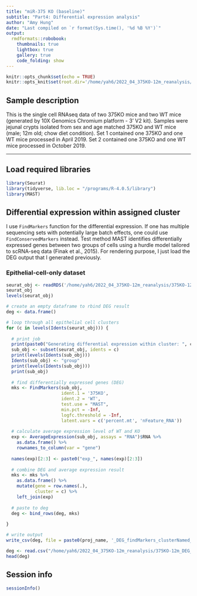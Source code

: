 ```yaml
---
title: "miR-375 KO (baseline)"
subtitle: "Part4: Differential expression analysis"
author: "Amy Hung"
date: "Last compiled on `r format(Sys.time(), '%d %B %Y')`"
output:
  rmdformats::robobook:
    thumbnails: true
    lightbox: true
    gallery: true
    code_folding: show
---
```


```r
knitr::opts_chunk$set(echo = TRUE)
knitr::opts_knit$set(root.dir='/home/yah6/2022_04_375KO-12m_reanalysis/rmarkdown')
```

## Sample description

This is the single cell RNAseq data of two 375KO mice and two WT mice (generated by 10X Genomics Chromium platform - 3' V2 kit). Samples were jejunal crypts isolated from sex and age matched 375KO and WT mice (male; 12m old; chow diet condition). Set 1 contained one 375KO and one WT mice processed in April 2019. Set 2 contained one 375KO and one WT mice processed in October 2019.

------------------------------------------------------------------------

## Load required libraries

```r
library(Seurat)
library(tidyverse, lib.loc = "/programs/R-4.0.5/library")
library(MAST)
```

## Differential expression within assigned cluster 

I use `FindMarkers` function for the differential expression. If one has multiple sequencing sets with potentially large batch effects, one could use `FindConservedMarkers` instead. Test method MAST identifies differentially expressed genes between two groups of cells using a hurdle model tailored to scRNA-seq data (Finak et al., 2015). For rendering purpose, I just load the DEG output that I generated previously.  

### Epithelial-cell-only dataset 

```r
seurat_obj <- readRDS('/home/yah6/2022_04_375KO-12m_reanalysis/375KO-12mclusteredName_noIEL_seurat-obj.rds')
seurat_obj
levels(seurat_obj)
```

```r
# create an empty dataframe to rbind DEG result
deg <- data.frame() 

# loop through all epithelial cell clusters
for (c in levels(Idents(seurat_obj))) {
  
  # print job
  print(paste0("Generating differential expression within cluster: ", c))
  sub_obj <- subset(seurat_obj, idents = c)
  print(levels(Idents(sub_obj)))
  Idents(sub_obj) <- "group"
  print(levels(Idents(sub_obj)))
  print(sub_obj)
  
  # find differentially expressed genes (DEG) 
  mks <- FindMarkers(sub_obj, 
                     ident.1 = '375KO', 
                     ident.2 = 'WT', 
                     test.use = "MAST", 
                     min.pct = -Inf, 
                     logfc.threshold = -Inf,
                     latent.vars = c('percent.mt', 'nFeature_RNA'))
  
  # calculate average expression level of WT and KO
  exp <- AverageExpression(sub_obj, assays = "RNA")$RNA %>%
    as.data.frame() %>%
    rownames_to_column(var = "gene")
  
  names(exp)[2:3] <- paste0("exp_", names(exp)[2:3])
  
  # combine DEG and average expression result
  mks <- mks %>% 
    as.data.frame() %>%
    mutate(gene = row.names(.),
           cluster = c) %>%
    left_join(exp)
  
  # paste to deg
  deg <- bind_rows(deg, mks)
  
}

# write output
write_csv(deg, file = paste0(proj_name, '_DEG_findMarkers_clusterNamed_375KOvsWT_noIEL.csv'))
```

```r
deg <- read.csv("/home/yah6/2022_04_375KO-12m_reanalysis/375KO-12m_DEG_findMarkers_clusterNamed_375KOvsWT.csv")
head(deg)
```


## Session info

```r

sessionInfo()

```
